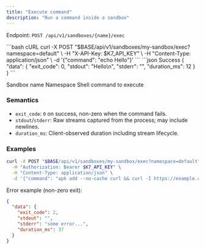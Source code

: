 ```yaml
---
title: "Execute command"
description: "Run a command inside a sandbox"
---
```


Endpoint: `POST /api/v1/sandboxes/{name}/exec`

<RequestExample>
```bash cURL
curl -X POST "$BASE/api/v1/sandboxes/my-sandbox/exec?namespace=default" \
  -H "X-API-Key: $K7_API_KEY" \
  -H "Content-Type: application/json" \
  -d '{"command": "echo Hello"}'
```
</RequestExample>

<ResponseExample>
```json Success
{
  "data": {
    "exit_code": 0,
    "stdout": "Hello\n",
    "stderr": "",
    "duration_ms": 12
  }
}
```
</ResponseExample>

<ParamField path="name" type="string" required>Sandbox name</ParamField>
<ParamField query="namespace" type="string" default="default">Namespace</ParamField>
<ParamField body="command" type="string" required>Shell command to execute</ParamField>

### Semantics

- `exit_code`: `0` on success, non-zero when the command fails.
- `stdout`/`stderr`: Raw streams captured from the process; may include newlines.
- `duration_ms`: Client-observed duration including stream lifecycle.

### Examples

```bash
curl -X POST "$BASE/api/v1/sandboxes/my-sandbox/exec?namespace=default" \
  -H "Authorization: Bearer $K7_API_KEY" \
  -H "Content-Type: application/json" \
  -d '{"command": "apk add --no-cache curl && curl -I https://example.com"}'
```

Error example (non-zero exit):

```json
{
  "data": {
    "exit_code": 2,
    "stdout": "",
    "stderr": "some error...",
    "duration_ms": 37
  }
}
```


